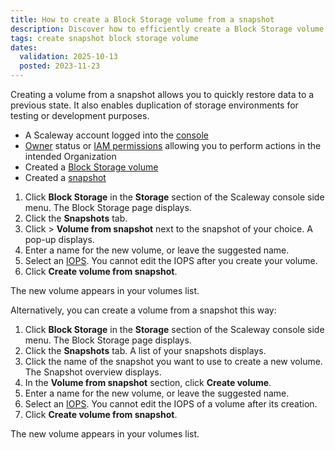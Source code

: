 ```yaml
---
title: How to create a Block Storage volume from a snapshot
description: Discover how to efficiently create a Block Storage volume from a snapshot with our comprehensive step-by-step guide. Optimize your storage workflow effortlessly.
tags: create snapshot block storage volume
dates:
  validation: 2025-10-13
  posted: 2023-11-23
---
```



Creating a volume from a snapshot allows you to quickly restore data to a previous state. It also enables duplication of storage environments for testing or development purposes.

<Requirements />

- A Scaleway account logged into the [console](https://console.scaleway.com)
- [Owner](/iam/concepts/#owner) status or [IAM permissions](/iam/concepts/#permission) allowing you to perform actions in the intended Organization
- Created a [Block Storage volume](/block-storage/how-to/create-a-volume/)
- Created a [snapshot](/block-storage/how-to/create-a-snapshot/)


1. Click **Block Storage** in the **Storage** section of the Scaleway console side menu. The Block Storage page displays.
2. Click the **Snapshots** tab.
3. Click <Icon name="more" /> > **Volume from snapshot** next to the snapshot of your choice. A pop-up displays.
4. Enter a name for the new volume, or leave the suggested name.
5. Select an [IOPS](/block-storage/concepts/#iops).
        <Message type="important">
          You cannot edit the IOPS after you create your volume.
        </Message>
6. Click **Create volume from snapshot**.

The new volume appears in your volumes list.

Alternatively, you can create a volume from a snapshot this way:

1. Click **Block Storage** in the **Storage** section of the Scaleway console side menu. The Block Storage page displays.
2. Click the **Snapshots** tab. A list of your snapshots displays.
3. Click the name of the snapshot you want to use to create a new volume. The Snapshot overview displays.
4. In the **Volume from snapshot** section, click **Create volume**.
5. Enter a name for the new volume, or leave the suggested name.
6. Select an [IOPS](/block-storage/concepts/#iops). You cannot edit the IOPS of a volume after its creation.
7. Click **Create volume from snapshot**.

The new volume appears in your volumes list.
